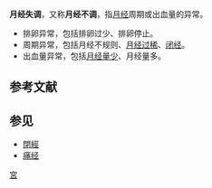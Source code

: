 {{medical}}
'''月经失调'''，又称'''月经不调'''，指[[月经|月经]]周期或出血量的异常。

* 排卵异常，包括排卵过少、排卵停止。
* 周期异常，包括月经不规则、[[月经过稀|月经过稀]]、[[闭经|闭经]]。
* 出血量异常，包括[[月经量少|月经量少]]、月经量多。

==参考文献==
{{reflist}}

== 参见 ==
* [[閉經|閉經]]
* [[痛经|痛经]]
{{女性盆腔和生殖器疾病}}
{{Menstrual cycle}}
[[Category:妇科学|宮]]